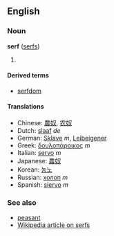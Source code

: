 ==English==
===Noun===
'''serf''' ([[serfs]])

#

====Derived terms====
*[[serfdom]]

====Translations====
*Chinese: [[農奴]], [[农奴]]
*Dutch: [[slaaf]] ''de''
*German: [[Sklave]] ''m'', [[Leibeigener]]
*Greek: [[δουλοπάροικος]] ''m''
*Italian: [[servo]] ''m''
*Japanese: [[農奴]]
*Korean: [[농노]]
*Russian: [[холоп]] ''m''
*Spanish: [[siervo]] ''m''

===See also===
*[[peasant]]
*[[w:Serf|Wikipedia article on serfs]]

{{stub}}